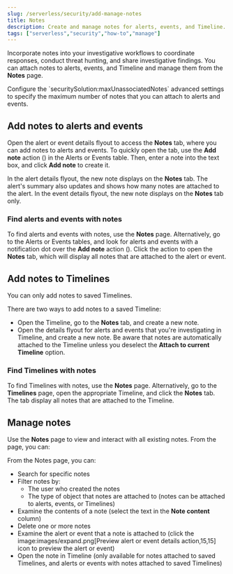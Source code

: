 ```yaml
---
slug: /serverless/security/add-manage-notes
title: Notes
description: Create and manage notes for alerts, events, and Timeline.
tags: ["serverless","security","how-to","manage"]
---
```


<DocBadge template="technical preview" />
<div id="add-manage-notes"></div>

Incorporate notes into your investigative workflows to coordinate responses, conduct threat hunting, and share investigative findings. You can attach notes to alerts, events, and Timeline and manage them from the **Notes** page. 

<DocCallOut title="Note">
Configure the `securitySolution:maxUnassociatedNotes` <DocLink slug="/serverless/security/advanced-settings" section="max-notes-alerts-events">advanced settings</DocLink> to specify the maximum number of notes that you can attach to alerts and events.
</DocCallOut>

<div id="add-notes-documents"></div>

## Add notes to alerts and events 

Open the alert or event details flyout to access the **Notes** tab, where you can add notes to alerts and events. To quickly open the tab, use the **Add note** action (<DocIcon type="editorComment" title="The action that lets you to add a new note" />) in the Alerts or Events table. Then, enter a note into the text box, and click **Add note** to create it.

<DocImage size="xl" url="../images/notes/-notes-create-new-note.png" alt="Creating a new note"/>

In the alert details flyout, the new note displays on the **Notes** tab. The alert's summary also updates and shows how many notes are attached to the alert. In the event details flyout, the new note displays on the **Notes** tab only.

<DocImage size="xl" url="../images/notes/-notes-new-note-added-flyout.png" alt="New note added to an alert"/>

<div id="find-documents-with-notes"></div>

### Find alerts and events with notes

To find alerts and events with notes, use the <DocLink slug="/serverless/security/add-manage-notes" section="manage-notes">**Notes** page</DocLink>. Alternatively, go to the Alerts or Events tables, and look for alerts and events with a notification dot over the **Add note** action (<DocIcon type="editorComment" title="The action that lets you to add a new note" />). Click the action to open the **Notes** tab, which will display all notes that are attached to the alert or event.

<DocImage size="xl" url="../images/notes/-notes-notification.png" alt="Notes notification dog on Alerts page"/>

<div id="add-notes-timelines"></div>

## Add notes to Timelines

<DocCallOut title="Important" color="warning">
You can only add notes to saved Timelines.
</DocCallOut>

There are two ways to add notes to a saved Timeline: 

* Open the Timeline, go to the **Notes** tab, and create a new note.
* Open the details flyout for alerts and events that you're investigating in Timeline, and create a new note. Be aware that notes are automatically attached to the Timeline unless you deselect the **Attach to current Timeline** option.

<div id="find-timelines-with-notes"></div>

### Find Timelines with notes

To find Timelines with notes, use the <DocLink slug="/serverless/security/add-manage-notes" section="manage-notes">**Notes** page</DocLink>. Alternatively, go to the **Timelines** page, open the appropriate Timeline, and click the **Notes** tab. The tab display all notes that are attached to the Timeline.

<div id="manage-notes"></div>

## Manage notes 

Use the **Notes** page to view and interact with all existing notes. From the page, you can:

From the Notes page, you can:
* Search for specific notes
* Filter notes by:
   * The user who created the notes
   * The type of object that notes are attached to (notes can be attached to alerts, events, or Timelines)
* Examine the contents of a note (select the text in the **Note content** column)
* Delete one or more notes 
* Examine the alert or event that a note is attached to (click the image:images/expand.png[Preview alert or event details action,15,15] icon to preview the alert or event)
* Open the note in Timeline (only available for notes attached to saved Timelines, and alerts or events with notes attached to saved Timelines)

<DocImage size="xl" url="../images/notes/-notes-management-page.png" alt="Notes management page"/>
